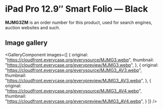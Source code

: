 
# iPad Pro 12.9″ Smart Folio — Black

<Callout type='info' emoji='👉🏻'>**MJMG3ZM** is an order number for this product, used for search engines, auction websites and such.</Callout>

## Image gallery

<GalleryComponent
    images={[
      {
        original: "https://cloudfront.everycase.org/everysource/MJMG3.webp",
        thumbnail: "https://cloudfront.everycase.org/everypreview/MJMG3.webp",
      },
      {
        original: "https://cloudfront.everycase.org/everysource/MJMG3_AV3.webp",
        thumbnail: "https://cloudfront.everycase.org/everypreview/MJMG3_AV3.webp",
      },
      {
        original: "https://cloudfront.everycase.org/everysource/MJMG3_AV4.webp",
        thumbnail: "https://cloudfront.everycase.org/everypreview/MJMG3_AV4.webp",
      }
    ]}
  />
